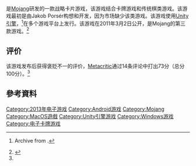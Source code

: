 {{Update|time=2022-03-19T09:58:17+00:00}}
{{NoteTA
| G1=Games
}}
{{Infobox video game
| title = 卷轴
| english = Scrolls
| image =
| platform = [[Microsoft_Windows|Microsoft Windows]]、[[OS_X|OS X]]、[[Android|Android]]
| developer = [[Mojang|Mojang]]
| publisher = Mojang
| designer = Jakob Porsér<ref name="announcement" /><ref name="team changes">{{cite web|url=http://scrollsdev.tumblr.com/post/75801791192/team-changes|title=Team changes|work=[[Tumblr|Tumblr]]|first=Måns|last=Olson|date=6 February 2014|accessdate=14 May 2014|archive-date=2020-11-12|archive-url=https://web.archive.org/web/20201112025712/https://scrollsdev.tumblr.com/post/75801791192/team-changes|dead-url=no}}</ref><br />Måns Olson<ref name="team changes" />
| artist = Markus Toivonen
| writer = [[Jerry_Holkins|Jerry Holkins]]
| composer = Mattias Häggström Gerdt<br>[[Josh_Whelchel|Josh Whelchel]]
| engine = [[Unity引擎|Unity引擎]]
| released = '''Microsoft Windows'''、'''OS X'''<br>2013年6月3日 <small>(测试)</small><ref name="beta">{{cite web|url=https://scrolls.com/2013/06/weve-hit-open-beta-scrolls-is-now-on-sale|title=We’ve hit open beta! Scrolls is now on-sale!|publisher=scrolls.com|first=Owen|last=Hill|date=3 June 2013|accessdate=12 July 2013|archive-date=2019-09-26|archive-url=https://web.archive.org/web/20190926193552/https://scrolls.com/2013/06/weve-hit-open-beta-scrolls-is-now-on-sale/|dead-url=no}}</ref><br>2014年12月11日<br>'''Android'''<br>2014年12月11日
| genre = [[卡牌游戏|卡牌游戏]]
| modes = 单人、多人
}}

{{vgname|卷轴|en=Scrolls}}是[[Mojang|Mojang]]研发的一款战略卡片游戏，该游戏结合卡牌游戏和传统棋类游戏。该游戏最初是由Jakob Porsér构想和开发，因为市场缺少该类游戏。该游戏使用[[Unity引擎|Unity引擎]]，<ref>{{cite web|url=http://www.gamebandits.com/news/pc/scrolls-mojang-to-release-game-on-multiple-platforms-23279/|title=Scrolls: Mojang To Release Game On Multiple Platforms|publisher=Game Bandits|date=23 November 2011|accessdate=2 February 2012|deadurl=yes|archiveurl=https://web.archive.org/web/20120213223725/http://www.gamebandits.com/news/pc/scrolls-mojang-to-release-game-on-multiple-platforms-23279|archivedate=2012年2月13日}} Archive from .</ref>在多个游戏平台上发行。该游戏在2011年3月2日公开，是Mojang的第三款游戏。<ref name="announcement">{{cite web|url=https://mojang.com/2011/03/introducing-our-new-game-scrolls/|title=Introducing our New Game: Scrolls|publisher=mojang.com|first=Jakob|last=Porsér|date=2 March 2011|accessdate=14 May 2014|archive-date=2018-06-12|archive-url=https://web.archive.org/web/20180612141146/https://mojang.com/2011/03/introducing-our-new-game-scrolls/|dead-url=no}}</ref>

== 评价 ==

{{video game reviews
| Metacritic = 73/100<ref name="MCPC">{{cite web|url=http://www.metacritic.com/game/pc/scrolls|title=Scrolls for PC critic reviews|work=[[Metacritic|Metacritic]]|publisher=[[CBS_Interactive|CBS Interactive]]|accessdate=July 28, 2015|archive-date=2020-10-07|archive-url=https://web.archive.org/web/20201007033111/https://www.metacritic.com/game/pc/scrolls|dead-url=no}}</ref>
}}
该游戏发布后获得褒贬不一的评价，[[Metacritic|Metacritic]]通过14条评论中打出73分（总分100分）。<ref name="MCPC" />

== 參考資料 ==
{{Reflist}}

{{Mojang}}

{{DEFAULTSORT:Scrolls}}
[[Category:2013年电子游戏|Category:2013年电子游戏]]
[[Category:Android游戏|Category:Android游戏]]
[[Category:Mojang|Category:Mojang]]
[[Category:MacOS遊戲|Category:MacOS遊戲]]
[[Category:Unity引擎游戏|Category:Unity引擎游戏]]
[[Category:Windows游戏|Category:Windows游戏]]
[[Category:电子卡牌游戏|Category:电子卡牌游戏]]

{{card-videogame-stub}}